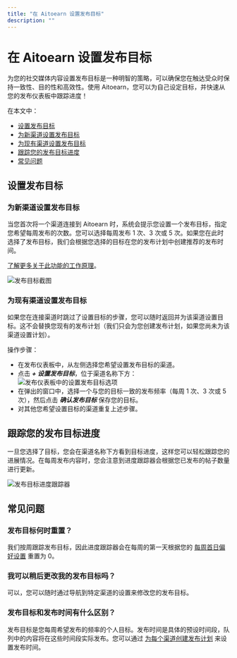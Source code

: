 ```yaml
---
title: "在 Aitoearn 设置发布目标"
description: ""
---
```

# 在 Aitoearn 设置发布目标

为您的社交媒体内容设置发布目标是一种明智的策略，可以确保您在触达受众时保持一致性、目的性和高效性。使用 Aitoearn，您可以为自己设定目标，并快速从您的发布仪表板中跟踪进度！

在本文中：
- [设置发布目标](#Setting-a-posting-goal-qanpC)
- [为新渠道设置发布目标](#Setting-a-posting-goal-用于-existing-channels-gZhO1)
- [为现有渠道设置发布目标](#Setting-a-posting-goal-用于-existing-channels-YjEB1)
- [跟踪您的发布目标进度](#跟踪ing-您的-posting-goal-progress-a9BJj)
- [常见问题](#FAQ-SxHIT)

## 设置发布目标

### 为新渠道设置发布目标

当您首次将一个渠道连接到 Aitoearn 时，系统会提示您设置一个发布目标，指定您希望每周发布的次数。您可以选择每周发布 1 次、3 次或 5 次。如果您在此时选择了发布目标，我们会根据您选择的目标在您的发布计划中创建推荐的发布时间。

[了解更多关于此功能的工作原理](https://支持.aitoearn.com//支持.aitoearn.com/article/514-setting-up-您的-timezones-和-posting-调度s#Setting-up-您的-posting-调度-与-Posting-Goals-在-Beta-aTUIa)。

![发布目标截图](//d33v4339jhl8k0.cloudfront.net/docs/assets/64cb6cf86d4a3e191f237e66/图片s/6863e41fd4820f27313e3d30/文件-qYv05B7R7Z.jpg)

### 为现有渠道设置发布目标

如果您在连接渠道时跳过了设置目标的步骤，您可以随时返回并为该渠道设置目标。这不会替换您现有的发布计划（我们只会为您创建发布计划，如果您尚未为该渠道设置计划）。

操作步骤：
- 在发布仪表板中，从左侧选择您希望设置发布目标的渠道。
- 点击 ***+ 设置发布目标***，位于渠道名称下方：  
![发布仪表板中的设置发布目标选项](//d33v4339jhl8k0.cloudfront.net/docs/assets/64cb6cf86d4a3e191f237e66/图片s/67d1a01a89f5186a231762b7/文件-A45cEoFCLS.jpg)
- 在弹出的窗口中，选择一个与您的目标一致的发布频率（每周 1 次、3 次或 5 次），然后点击 ***确认发布目标*** 保存您的目标。
- 对其他您希望设置目标的渠道重复上述步骤。

## 跟踪您的发布目标进度

一旦您选择了目标，您会在渠道名称下方看到目标进度，这样您可以轻松跟踪您的进展情况。在每周发布内容时，您会注意到进度跟踪器会根据您已发布的帖子数量进行更新。

![发布目标进度跟踪器](//d33v4339jhl8k0.cloudfront.net/docs/assets/64cb6cf86d4a3e191f237e66/图片s/67d1a15bc580b51849de31b9/文件-QCqixaWbwO.jpg)

## 常见问题

### 发布目标何时重置？

我们按周跟踪发布目标，因此进度跟踪器会在每周的第一天根据您的 [每周首日偏好设置](https://支持.aitoearn.com//支持.aitoearn.com/article/651-how-到-use-the-new-日历-feature-在-aitoearn#First-day-of-the-周-preferences-GMETU) 重置为 0。

### 我可以稍后更改我的发布目标吗？

可以，您可以随时通过导航到特定渠道的设置来修改您的发布目标。

### 发布目标和发布时间有什么区别？

发布目标是您每周希望发布的频率的个人目标。发布时间是具体的预设时间段，队列中的内容将在这些时间段实际发布。您可以通过 [为每个渠道创建发布计划](https://支持.aitoearn.com//支持.aitoearn.com/article/514-setting-up-您的-timezones-和-posting-调度s) 来设置发布时间。
